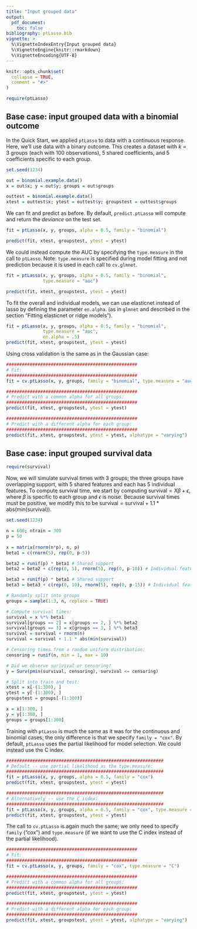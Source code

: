 ```yaml
---
title: "Input grouped data"
output: 
  pdf_document:
    toc: false
bibliography: ptLasso.bib
vignette: >
  %\VignetteIndexEntry{Input grouped data}
  %\VignetteEngine{knitr::rmarkdown}
  %\VignetteEncoding{UTF-8}
---
```


```r
knitr::opts_chunk$set(
  collapse = TRUE,
  comment = "#>"
)
```

```r
require(ptLasso)
```

## Base case: input grouped data with a binomial outcome

In the Quick Start, we applied `ptLasso` to data with a continuous response. Here, we'll use data with a binary outcome. This creates a dataset with $k = 3$ groups (each with $100$ observations), 5 shared coefficients, and 5 coefficients specific to each group. 

```r
set.seed(1234)

out = binomial.example.data()
x = out$x; y = out$y; groups = out$groups

outtest = binomial.example.data()
xtest = outtest$x; ytest = outtest$y; groupstest = outtest$groups
```

We can fit and predict as before. By default, `predict.ptLasso` will compute and return the _deviance_ on the test set.
```r
fit = ptLasso(x, y, groups, alpha = 0.5, family = "binomial")

predict(fit, xtest, groupstest, ytest = ytest)

```

We could instead compute the AUC by specifying the `type.measure` in the call to `ptLasso`. Note: `type.measure` is specified during model fitting and not prediction because it is used in each call to `cv.glmnet`.
```r
fit = ptLasso(x, y, groups, alpha = 0.5, family = "binomial", 
              type.measure = "auc")

predict(fit, xtest, groupstest, ytest = ytest)
```

To fit the overall and individual models, we can use elasticnet instead of lasso by defining the parameter `en.alpha`. (as in `glmnet` and described in the section "Fitting elasticnet or ridge models").
```r
fit = ptLasso(x, y, groups, alpha = 0.5, family = "binomial", 
              type.measure = "auc", 
              en.alpha = .5)
predict(fit, xtest, groupstest, ytest = ytest)
```

Using cross validation is the same as in the Gaussian case:
```r
##################################################
# Fit:
##################################################
fit = cv.ptLasso(x, y, groups, family = "binomial", type.measure = "auc")

##################################################
# Predict with a common alpha for all groups:
##################################################
predict(fit, xtest, groupstest, ytest = ytest)

##################################################
# Predict with a different alpha for each group:
##################################################
predict(fit, xtest, groupstest, ytest = ytest, alphatype = "varying")
```

## Base case: input grouped survival data
```r
require(survival)
```

Now, we will simulate survival times with 3 groups; the three groups have overlapping support, with 5 shared features and each has 5 individual features. To compute survival time, we start by computing $\text{survival} = X \beta + \epsilon$, where $\beta$ is specific to each group and $\epsilon$ is noise. Because survival times must be positive, we modify this to be $\text{survival} = \text{survival} + 1.1 * \text{abs}(\text{min}(\text{survival}))$.
```r
set.seed(1234)

n = 600; ntrain = 300
p = 50
     
x = matrix(rnorm(n*p), n, p)
beta1 = c(rnorm(5), rep(0, p-5))

beta2 = runif(p) * beta1 # Shared support
beta2 = beta2 + c(rep(0, 5), rnorm(5), rep(0, p-10)) # Individual features

beta3 = runif(p) * beta1 # Shared support
beta3 = beta3 + c(rep(0, 10), rnorm(5), rep(0, p-15)) # Individual features

# Randomly split into groups
groups = sample(1:3, n, replace = TRUE)

# Compute survival times:
survival = x %*% beta1
survival[groups == 2] = x[groups == 2, ] %*% beta2
survival[groups == 3] = x[groups == 3, ] %*% beta3
survival = survival + rnorm(n)
survival = survival + 1.1 * abs(min(survival))

# Censoring times from a random uniform distribution:
censoring = runif(n, min = 1, max = 10)

# Did we observe surivival or censoring?
y = Surv(pmin(survival, censoring), survival <= censoring)

# Split into train and test:
xtest = x[-(1:300), ]
ytest = y[-(1:300), ]
groupstest = groups[-(1:300)]

x = x[1:300, ]
y = y[1:300, ]
groups = groups[1:300]
```


Training with `ptLasso` is much the same as it was for the continuous and binomial cases; the only difference is that we specify `family = "cox"`. By default, `ptLasso` uses the partial likelihood for model selection. We could instead use the C index.
```r
############################################################
# Default -- use partial likelihood as the type.measure:
############################################################
fit = ptLasso(x, y, groups, alpha = 0.5, family = "cox")
predict(fit, xtest, groupstest, ytest = ytest)

############################################################
# Alternatively -- use the C index:
############################################################
fit = ptLasso(x, y, groups, alpha = 0.5, family = "cox", type.measure = "C")
predict(fit, xtest, groupstest, ytest = ytest)
```

The call to `cv.ptLasso` is again much the same; we only need to specify `family` ("cox") and `type.measure` (if we want to use the C index instead of the partial likelihood).
```r
##################################################
# Fit:
##################################################
fit = cv.ptLasso(x, y, groups, family = "cox", type.measure = "C")

##################################################
# Predict with a common alpha for all groups:
##################################################
predict(fit, xtest, groupstest, ytest = ytest)

##################################################
# Predict with a different alpha for each group:
##################################################
predict(fit, xtest, groupstest, ytest = ytest, alphatype = "varying")
```